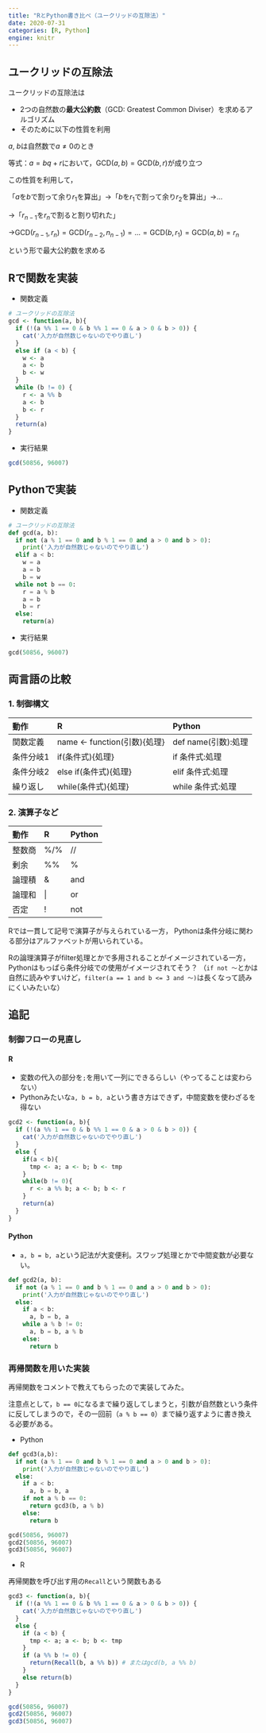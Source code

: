 ```yaml
---
title: "RとPython書き比べ（ユークリッドの互除法）"
date: 2020-07-31
categories: [R, Python]
engine: knitr
---
```



## ユークリッドの互除法

ユークリッドの互除法は

- 2つの自然数の**最大公約数**（GCD: Greatest Common Diviser）を求めるアルゴリズム
- そのために以下の性質を利用

$a$, $b$は自然数で$a \neq 0$のとき

等式：$a = bq + r$において，$\mathrm{GCD}(a, b) = \mathrm{GCD}(b, r)$が成り立つ

この性質を利用して，

「$a$を$b$で割って余り$r_1$を算出」→「$b$を$r_1$で割って余り$r_2$を算出」→…

→「$r_{n-1}$を$r_n$で割ると割り切れた」

→$\mathrm{GCD}(r_{n-1}, r_n) = \mathrm{GCD}(r_{n-2}, n_{n-1})= ...=\mathrm{GCD}(b, r_1) = \mathrm{GCD}(a, b) = r_n$

という形で最大公約数を求める

## Rで関数を実装

- 関数定義

```r
# ユークリッドの互除法
gcd <- function(a, b){
  if (!(a %% 1 == 0 & b %% 1 == 0 & a > 0 & b > 0)) {
    cat('入力が自然数じゃないのでやり直し')
  } 
  else if (a < b) {
    w <- a
    a <- b
    b <- w
  }
  while (b != 0) {
    r <- a %% b
    a <- b
    b <- r
  }
  return(a)
}

```

- 実行結果

```r
gcd(50856, 96007)
```

## Pythonで実装

- 関数定義

```python
# ユークリッドの互除法
def gcd(a, b):
  if not (a % 1 == 0 and b % 1 == 0 and a > 0 and b > 0):
    print('入力が自然数じゃないのでやり直し')
  elif a < b:
    w = a
    a = b
    b = w
  while not b == 0:
    r = a % b
    a = b
    b = r
  else:
    return(a)
```

- 実行結果

```python
gcd(50856, 96007)
```

## 両言語の比較

### 1. 制御構文

|動作      |R                            |Python              |
|:---------|:----------------------------|:-------------------|
|関数定義  |name <- function(引数){処理} |def name(引数):処理 |
|条件分岐1 |if(条件式){処理}             |if 条件式:処理      |
|条件分岐2 |else if(条件式){処理}        |elif 条件式:処理    |
|繰り返し  |while(条件式){処理}          |while 条件式:処理   |


### 2. 演算子など

|動作   |R      |Python |
|:------|:------|:------|
|整数商 |%/%    |//     |
|剰余   |%%     |%      |
|論理積 |&      |and    |
|論理和 |&#124; |or     |
|否定   |!      |not    |

Rでは一貫して記号で演算子が与えられている一方，
Pythonは条件分岐に関わる部分はアルファベットが用いられている。

Rの論理演算子がfilter処理とかで多用されることがイメージされている一方，
Pythonはもっぱら条件分岐での使用がイメージされてそう？
（`if not ～`とかは自然に読みやすいけど，`filter(a == 1 and b <= 3 and ～)`は長くなって読みにくいみたいな）


## 追記

### 制御フローの見直し

#### R

- 変数の代入の部分を`;`を用いて一列にできるらしい（やってることは変わらない）
- Pythonみたいな`a, b = b, a`という書き方はできず，中間変数を使わざるを得ない

```r
gcd2 <- function(a, b){
  if (!(a %% 1 == 0 & b %% 1 == 0 & a > 0 & b > 0)) {
    cat('入力が自然数じゃないのでやり直し')
  } 
  else {
    if(a < b){
      tmp <- a; a <- b; b <- tmp
    }
    while(b != 0){
      r <- a %% b; a <- b; b <- r 
    }
    return(a)
  }
}

```

#### Python

- `a, b = b, a`という記法が大変便利。スワップ処理とかで中間変数が必要ない。

```python
def gcd2(a, b):
  if not (a % 1 == 0 and b % 1 == 0 and a > 0 and b > 0):
    print('入力が自然数じゃないのでやり直し')
  else:
    if a < b:
      a, b = b, a
    while a % b != 0:
      a, b = b, a % b
    else:
      return b
```

### 再帰関数を用いた実装

再帰関数をコメントで教えてもらったので実装してみた。

注意点として，`b == 0`になるまで繰り返してしまうと，引数が自然数という条件に反してしまうので，その一回前（`a % b == 0`）まで繰り返すように書き換える必要がある。

- Python

```python
def gcd3(a,b):
  if not (a % 1 == 0 and b % 1 == 0 and a > 0 and b > 0):
    print('入力が自然数じゃないのでやり直し')
  else:
    if a < b:
      a, b = b, a
    if not a % b == 0:
      return gcd3(b, a % b)
    else:
      return b
```

```python
gcd(50856, 96007)
gcd2(50856, 96007)
gcd3(50856, 96007)
```

- R

再帰関数を呼び出す用の`Recall`という関数もある

```r

gcd3 <- function(a, b){
  if (!(a %% 1 == 0 & b %% 1 == 0 & a > 0 & b > 0)) {
    cat('入力が自然数じゃないのでやり直し')
  } 
  else {
    if (a < b) {
      tmp <- a; a <- b; b <- tmp
    }
    if (a %% b != 0) {
      return(Recall(b, a %% b)) # またはgcd(b, a %% b)
    }
    else return(b)
  }
}

```

```r
gcd(50856, 96007)
gcd2(50856, 96007)
gcd3(50856, 96007)
```


